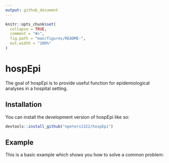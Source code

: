 ```yaml
---
output: github_document
---
```


<!-- README.md is generated from README.Rmd. Please edit that file -->

```r
knitr::opts_chunk$set(
  collapse = TRUE,
  comment = "#>",
  fig.path = "man/figures/README-",
  out.width = "100%"
)
```

# hospEpi

<!-- badges: start -->
<!-- badges: end -->

The goal of hospEpi is to provide useful function for epidemiological analyses in a hospital setting.

## Installation

You can install the development version of hospEpi like so:

``` r
devtools::install_github("npeters1322/hospEpi")
```

## Example

This is a basic example which shows you how to solve a common problem:


